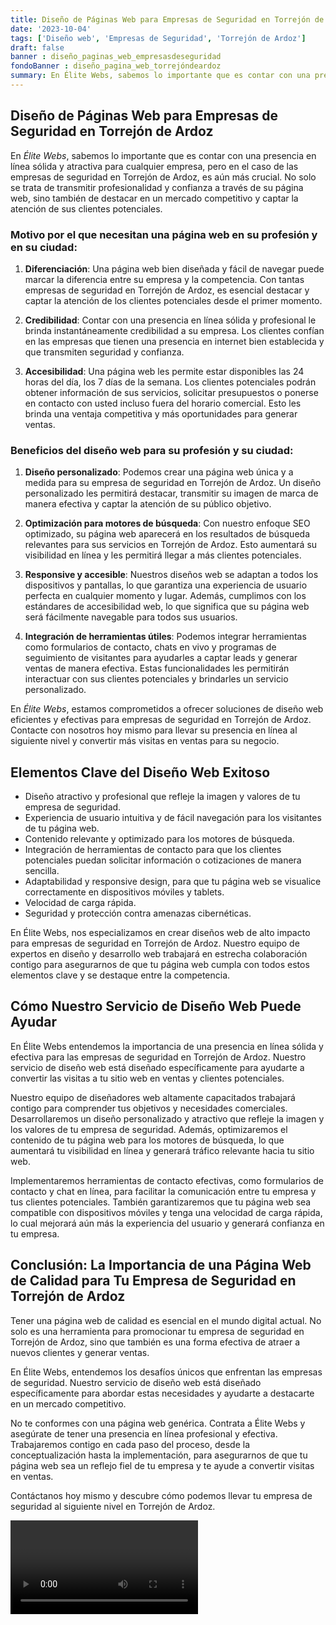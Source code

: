 ```yaml
---
title: Diseño de Páginas Web para Empresas de Seguridad en Torrejón de Ardoz
date: '2023-10-04'
tags: ['Diseño web', 'Empresas de Seguridad', 'Torrejón de Ardoz']
draft: false
banner : diseño_paginas_web_empresasdeseguridad
fondoBanner : diseño_pagina_web_torrejóndeardoz
summary: En Élite Webs, sabemos lo importante que es contar con una presencia en línea sólida y atractiva para cualquier empresa, pero en el caso de las empresas de seguridad en Torrejón de Ardoz, es aún más crucial. No solo se trata de transmitir profesionalidad y confianza a través de su página web, sino también de destacar en un mercado competitivo y captar la atención de sus clientes potenciales.
---
```


## Diseño de Páginas Web para Empresas de Seguridad en Torrejón de Ardoz

En *Élite Webs*, sabemos lo importante que es contar con una presencia en línea sólida y atractiva para cualquier empresa, pero en el caso de las empresas de seguridad en Torrejón de Ardoz, es aún más crucial. No solo se trata de transmitir profesionalidad y confianza a través de su página web, sino también de destacar en un mercado competitivo y captar la atención de sus clientes potenciales.

### Motivo por el que necesitan una página web en su profesión y en su ciudad:

1. **Diferenciación**: Una página web bien diseñada y fácil de navegar puede marcar la diferencia entre su empresa y la competencia. Con tantas empresas de seguridad en Torrejón de Ardoz, es esencial destacar y captar la atención de los clientes potenciales desde el primer momento.

2. **Credibilidad**: Contar con una presencia en línea sólida y profesional le brinda instantáneamente credibilidad a su empresa. Los clientes confían en las empresas que tienen una presencia en internet bien establecida y que transmiten seguridad y confianza.

3. **Accesibilidad**: Una página web les permite estar disponibles las 24 horas del día, los 7 días de la semana. Los clientes potenciales podrán obtener información de sus servicios, solicitar presupuestos o ponerse en contacto con usted incluso fuera del horario comercial. Esto les brinda una ventaja competitiva y más oportunidades para generar ventas.

### Beneficios del diseño web para su profesión y su ciudad:

1. **Diseño personalizado**: Podemos crear una página web única y a medida para su empresa de seguridad en Torrejón de Ardoz. Un diseño personalizado les permitirá destacar, transmitir su imagen de marca de manera efectiva y captar la atención de su público objetivo.

2. **Optimización para motores de búsqueda**: Con nuestro enfoque SEO optimizado, su página web aparecerá en los resultados de búsqueda relevantes para sus servicios en Torrejón de Ardoz. Esto aumentará su visibilidad en línea y les permitirá llegar a más clientes potenciales.

3. **Responsive y accesible**: Nuestros diseños web se adaptan a todos los dispositivos y pantallas, lo que garantiza una experiencia de usuario perfecta en cualquier momento y lugar. Además, cumplimos con los estándares de accesibilidad web, lo que significa que su página web será fácilmente navegable para todos sus usuarios.

4. **Integración de herramientas útiles**: Podemos integrar herramientas como formularios de contacto, chats en vivo y programas de seguimiento de visitantes para ayudarles a captar leads y generar ventas de manera efectiva. Estas funcionalidades les permitirán interactuar con sus clientes potenciales y brindarles un servicio personalizado.

En *Élite Webs*, estamos comprometidos a ofrecer soluciones de diseño web eficientes y efectivas para empresas de seguridad en Torrejón de Ardoz. Contacte con nosotros hoy mismo para llevar su presencia en línea al siguiente nivel y convertir más visitas en ventas para su negocio.

<GifSeo />

<Cta />

## Elementos Clave del Diseño Web Exitoso

- Diseño atractivo y profesional que refleje la imagen y valores de tu empresa de seguridad.
- Experiencia de usuario intuitiva y de fácil navegación para los visitantes de tu página web.
- Contenido relevante y optimizado para los motores de búsqueda.
- Integración de herramientas de contacto para que los clientes potenciales puedan solicitar información o cotizaciones de manera sencilla.
- Adaptabilidad y responsive design, para que tu página web se visualice correctamente en dispositivos móviles y tablets.
- Velocidad de carga rápida.
- Seguridad y protección contra amenazas cibernéticas.

En Élite Webs, nos especializamos en crear diseños web de alto impacto para empresas de seguridad en Torrejón de Ardoz. Nuestro equipo de expertos en diseño y desarrollo web trabajará en estrecha colaboración contigo para asegurarnos de que tu página web cumpla con todos estos elementos clave y se destaque entre la competencia.

## Cómo Nuestro Servicio de Diseño Web Puede Ayudar

En Élite Webs entendemos la importancia de una presencia en línea sólida y efectiva para las empresas de seguridad en Torrejón de Ardoz. Nuestro servicio de diseño web está diseñado específicamente para ayudarte a convertir las visitas a tu sitio web en ventas y clientes potenciales.

Nuestro equipo de diseñadores web altamente capacitados trabajará contigo para comprender tus objetivos y necesidades comerciales. Desarrollaremos un diseño personalizado y atractivo que refleje la imagen y los valores de tu empresa de seguridad. Además, optimizaremos el contenido de tu página web para los motores de búsqueda, lo que aumentará tu visibilidad en línea y generará tráfico relevante hacia tu sitio web.

Implementaremos herramientas de contacto efectivas, como formularios de contacto y chat en línea, para facilitar la comunicación entre tu empresa y tus clientes potenciales. También garantizaremos que tu página web sea compatible con dispositivos móviles y tenga una velocidad de carga rápida, lo cual mejorará aún más la experiencia del usuario y generará confianza en tu empresa.

## Conclusión: La Importancia de una Página Web de Calidad para Tu Empresa de Seguridad en Torrejón de Ardoz

Tener una página web de calidad es esencial en el mundo digital actual. No solo es una herramienta para promocionar tu empresa de seguridad en Torrejón de Ardoz, sino que también es una forma efectiva de atraer a nuevos clientes y generar ventas.

En Élite Webs, entendemos los desafíos únicos que enfrentan las empresas de seguridad. Nuestro servicio de diseño web está diseñado específicamente para abordar estas necesidades y ayudarte a destacarte en un mercado competitivo.

No te conformes con una página web genérica. Contrata a Élite Webs y asegúrate de tener una presencia en línea profesional y efectiva. Trabajaremos contigo en cada paso del proceso, desde la conceptualización hasta la implementación, para asegurarnos de que tu página web sea un reflejo fiel de tu empresa y te ayude a convertir visitas en ventas.

Contáctanos hoy mismo y descubre cómo podemos llevar tu empresa de seguridad al siguiente nivel en Torrejón de Ardoz.

<Video />

<CtaBot job='Empresas de Seguridad' city='Torrejón de Ardoz'/>

<Gmaps query='Torrejón de Ardoz+españa+maps' />